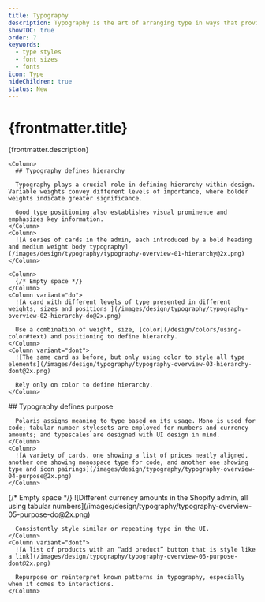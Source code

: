 ```yaml
---
title: Typography
description: Typography is the art of arranging type in ways that provides innate hierarchy to UI.
showTOC: true
order: 7
keywords:
  - type styles
  - font sizes
  - fonts
icon: Type
hideChildren: true
status: New
---
```


# {frontmatter.title}

<Lede>{frontmatter.description}</Lede>

<Subnav />

<Section>
  <Row variant="1-2">
  
    <Column>
      ## Typography defines hierarchy

      Typography plays a crucial role in defining hierarchy within design. Variable weights convey different levels of importance, where bolder weights indicate greater significance.

      Good type positioning also establishes visual prominence and emphasizes key information.
    </Column>
    <Column>
      ![A series of cards in the admin, each introduced by a bold heading and medium weight body typography](/images/design/typography/typography-overview-01-hierarchy@2x.png)
    </Column>

  </Row>
  <Row variant="1-1-1">
  
    <Column>
      {/* Empty space */}
    </Column>
    <Column variant="do">
      ![A card with different levels of type presented in different weights, sizes and positions ](/images/design/typography/typography-overview-02-hierarchy-do@2x.png)

      Use a combination of weight, size, [color](/design/colors/using-color#text) and positioning to define hierarchy.
    </Column>
    <Column variant="dont">
      ![The same card as before, but only using color to style all type elements](/images/design/typography/typography-overview-03-hierarchy-dont@2x.png)

      Rely only on color to define hierarchy.
    </Column>

  </Row>
</Section>

<Section>
  <Row variant="1-2">
    <Column>
      ## Typography defines purpose

      Polaris assigns meaning to type based on its usage. Mono is used for code; tabular number stylesets are employed for numbers and currency amounts; and typescales are designed with UI design in mind.
    </Column>
    <Column>
      ![A variety of cards, one showing a list of prices neatly aligned, another one showing monospace type for code, and another one showing type and icon pairings](/images/design/typography/typography-overview-04-purpose@2x.png)
    </Column>

  </Row>
  <Row variant="1-1-1">
    <Column>
      {/* Empty space */}
    </Column>
    <Column variant="do">
      ![Different currency amounts in the Shopify admin, all using tabular numbers](/images/design/typography/typography-overview-05-purpose-do@2x.png)

      Consistently style similar or repeating type in the UI.
    </Column>
    <Column variant="dont">
      ![A list of products with an “add product” button that is style like a link](/images/design/typography/typography-overview-06-purpose-dont@2x.png)

      Repurpose or reinterpret known patterns in typography, especially when it comes to interactions.
    </Column>

  </Row>
</Section>
